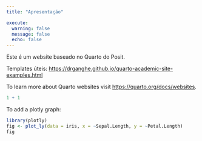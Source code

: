 ```yaml
---
title: "Apresentação"

execute: 
  warning: false
  message: false
  echo: false
---
```


Este é um website baseado no Quarto do Posit.

Templates úteis: <https://drganghe.github.io/quarto-academic-site-examples.html>

To learn more about Quarto websites visit <https://quarto.org/docs/websites>.

```r
1 + 1
```

To add a plotly graph:

```r
library(plotly)
fig <- plot_ly(data = iris, x = ~Sepal.Length, y = ~Petal.Length)
fig

```
